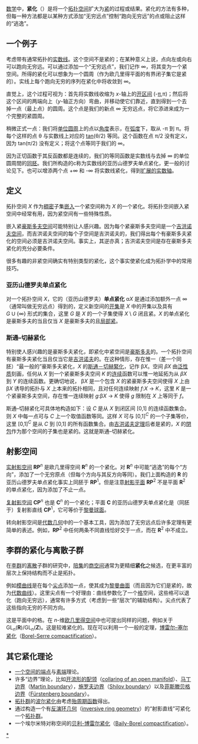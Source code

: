 {{Link style|time=2015-12-12T04:12:09+00:00}}
{{for|物理学中的“紧化”概念|紧化 (物理学)}}
[[数学|数学]]中，'''紧化'''（{{lang|en|compactification}}）是将一个[[拓扑空间|拓扑空间]]扩大为[[紧空间|紧]]的过程或结果。紧化的方法有多种，但每一种方法都是以某种方式添加“无穷远点”控制“跑向无穷远”的点或阻止这样的“逃逸”。

==一个例子==

考虑带有通常拓扑的[[实数线|实数线]]。这个空间不是紧的；在某种意义上说，点向左或向右可以跑向无穷远。可以通过添加一个“无穷远点”，我们记作 ∞，将其变为一个紧空间。所得的紧化可以想象为一个圆周（作为欧几里得平面的有界闭子集它是紧的）。实线上每个跑向无穷的序列在紧化中将收敛到 ∞。

直觉上，这个过程可视为：首先将实数线收缩为 ''x''-轴上的[[开区间|开区间]] (-[[圆周率|π]],π)；然后将这个区间的两端向上（''y''-轴正方向）弯曲，并移动使它们靠近，直到得到一个去掉一点（最上点）的圆周。这个点是我们的新点  ∞ 无穷远点，将它添进来成为一个完整的紧圆周。

稍微正式一点：我们将[[单位圆周|单位圆周]]上的点以[[角度|角度]]表示，在[[弧度|弧度]]下，取从 -π 到 π。将每个这样的点 θ 与实数线上对应的 [[正切函数|tan]](θ/2) 等同。这个函数在点 π/2 没有定义，因为 tan(π/2) 没有定义；将这个点等同于我们的 ∞。

因为正切函数于其反函数都是连续的，我们的等同函数是实数线与去掉 ∞ 的单位圆周間的[[同胚|同胚]]。我们所构造的c称为实数线的亚历山德罗夫单点紧化，更一般的讨论见下。也可以增添两个点  +∞ 和 -∞ 将实数线紧化，得到[[扩展的实数轴|扩展的实数轴]]。

==定义==

拓扑空间 ''X'' 作为[[稠密集合|稠密]]子集[[嵌入|嵌入]]一个紧空间称为 ''X'' 的一个紧化。将拓扑空间嵌入紧空间中经常有用，因为紧空间有一些特殊性质。

嵌入紧[[豪斯多夫空间|豪斯多夫空间]]可能特别让人感兴趣。因为每个紧豪斯多夫空间是一个[[吉洪诺夫空间|吉洪诺夫空间]]，而吉洪诺夫空间的每个子空间是吉洪诺夫的，我们得出每个有豪斯多夫紧化的空间必须是吉洪诺夫空间。事实上，其逆亦真；吉洪诺夫空间是存在豪斯多夫紧化的充分必要条件。

很多有趣的非紧空间确实有特别类型的紧化，这个事实使紧化成为拓扑学中的常用技巧。

===亚历山德罗夫单点紧化===
{{main|单点紧化}}
对一个拓扑空间 ''X''，它的（亚历山德罗夫）'''单点紧化''' α''X'' 是通过添加额外一点 ∞（通常叫做无穷远点）得到的，定义新空间的[[开集|开集]]是 ''X'' 中的开集以及具有 ''G'' <font face="Arial,Helvetica">U</font> {∞} 形式的集合，这里 ''G'' 是 ''X'' 的一个子集使得 ''X'' \ ''G'' 闭且紧。''X'' 的单点紧化是豪斯多夫的当且仅当 ''X'' 是豪斯多夫的且[[局部紧|局部紧]]。

===斯通–切赫紧化===
{{main|斯通－切赫緊化}}

特别使人感兴趣的是豪斯多夫紧化，即紧化中紧空间是[[豪斯多夫空间|豪斯多夫]]的。一个拓扑空间有豪斯多夫紧化当且仅当它是[[吉洪诺夫空间|吉洪诺夫]]的。在这种情形，存在惟一（差一个同胚）“最一般的”豪斯多夫紧化，''X'' 的[[斯通－切赫緊化|斯通－切赫緊化]]，记作 β''X''。空间 ''βX'' 由[[泛性质|泛性质]]刻画，任何从 ''X'' 到一个紧豪斯多夫空间 ''K'' 的[[连续函数_(拓扑学)|连续]]函数可以惟一地延拓为从 ''βX'' 到 ''Y'' 的连续函数。更确切地说， β''X'' 是一个包含 ''X'' 的紧豪斯多夫空间使得 ''X'' 上由 β''X'' 诱导的拓扑与 ''X'' 上本来的拓扑相同，且对任何连续映射 ''f'':''X'' → ''K''，这里 ''K'' 是一个紧豪斯多夫空间，存在惟一连续映射 ''g'':β''X'' → ''K'' 使得 ''g'' 限制在 ''X'' 上等同于 ''f''。  

斯通–切赫紧化可具体地构造如下：设 ''C'' 是从 ''X'' 到闭区间 [0,1] 的连续函数集合。则 ''X'' 中每一点可与 ''C'' 上一个取值函数等同。这样 ''X'' 可与 [0,1]<sup>''C''</sup> 的一个子集等价，这里 [0,1]<sup>''C''</sup>  是从 ''C'' 到 [0,1] 的所有函数集合。由[[吉洪诺夫定理|吉洪诺夫定理]]后者是紧的，''X'' 的[[閉包_(拓撲學)|閉包]]作为那个空间的子集也是紧的。这就是斯通–切赫紧化。

==射影空间==
[[实射影空间|实射影空间]] '''RP'''<sup>''n''</sup> 是欧几里得空间 '''R'''<sup>''n''</sup> 的一个紧化。对 '''R'''<sup>''n''</sup> 中可能“逃逸”的每个“方向”，添加了一个无穷原点（但每个方向与其反方向等同）。我们上面构造的 '''R''' 的亚历山德罗夫单点紧化事实上同胚于 '''RP'''<sup>1</sup>。但是注意[[射影平面|射影平面]] '''RP'''<sup>2</sup> 不是平面 '''R'''<sup>2</sup> 的单点紧化，因为添加了不止一点。

[[复射影空间|复射影空间]] '''CP'''<sup>''n''</sup> 也是 '''C'''<sup>''n''</sup> 的一个紧化；平面 '''C''' 的亚历山德罗夫单点紧化是（同胚于）复射影直线 '''CP'''<sup>1</sup>，它可等价于[[黎曼球面|黎曼球面]]。

转向射影空间是[[代数几何|代数几何]]中的一个基本工具，因为添加了无穷远点后许多定理有更简单的表述。例如，'''RP'''<sup>2</sup> 中任何两条不同直线恰好交于一点，而在 '''R'''<sup>2</sup> 中不成立。

==李群的紧化与离散子群==

在[[李群|李群]]的[[离散空间|离散]]子群的研究中，[[陪集|陪集]]的[[商空间|商空间]]通常为更精细'''紧化'''之候选，在更丰富的层次上保持结构而不止是拓扑。

例如[[模曲线|模曲线]]是在每个[[尖点|尖点]]添加一点，使其成为[[黎曼曲面|黎曼曲面]]（而且因为它们是紧的，故为[[代数曲线|代数曲线]]）。这里尖点有一个好理由：曲线参数化了一个[[格_(群)|格]]空间，这些格可以退化（跑向无穷远），通常有许多方式（考虑到一些“层次”的辅助结构）。尖点代表了这些指向无穷的不同方向。

这是平面中的格。在 ''n''-维[[欧几里得空间|欧几里得空间]]中也可提出同样的问题，例如关于 GL<sub>''n''</sub>('''R''')/GL<sub>''n''</sub>('''Z''')。这是较难紧化的。现在可以利用一个一般的定理，[[博雷尔–塞尔紧化|博雷尔–塞尔紧化]]（[[:en:Borel-Serre_compactification|Borel-Serre compactification]]）。

==其它紧化理论==
* [[端点_(拓扑学)|一个空间的端点]]与[[素端|素端]]理论。
* 许多“边界”理论，比如[[开流形的配领|开流形的配领]]（[[:en:collaring_of_an_open_manifold|collaring of an open manifold]]）、[[马丁边界|马丁边界]]（[[:en:Martin_boundary|Martin boundary]]），[[施罗夫边界|施罗夫边界]]（[[:en:Shilov_boundary|Shilov boundary]]）以及[[菲斯滕贝格边界|菲斯滕贝格边界]]（[[:en:Fürstenberg_boundary|Fürstenberg boundary]]）。
* [[拓扑群|拓扑群]]的[[波尔紧化|波尔紧化]]由考虑[[殆周期函数|殆周期函数]]得出。 
* 通过构造一个有[[反演环几何|反演环几何]]（[[:en:inversive_ring_geometry|inversive ring geometry]]）的“射影直线”可紧化一个[[拓扑群|拓扑群]]。
* 一个埃尔米特对称空间的[[贝利-博雷尔紧化|贝利-博雷尔紧化]]（[[:en:Baily-Borel_compactification|Baily-Borel compactification]]）。

[[Category:紧化|*]]
